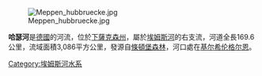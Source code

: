 [[Image:Meppen_hubbruecke.jpg|right]]

'''哈瑟河'''是[[德國|德國]]的河流，位於[[下薩克森州|下薩克森州]]，屬於[[埃姆斯河|埃姆斯河]]的右支流，河道全長169.6公里，流域面積3,086平方公里，發源自[[條頓堡森林|條頓堡森林]]，河口處在[[基尔希伦格尔恩|基尔希伦格尔恩]]。

{{Germany-geo-stub}}
[[Category:埃姆斯河水系|Category:埃姆斯河水系]]